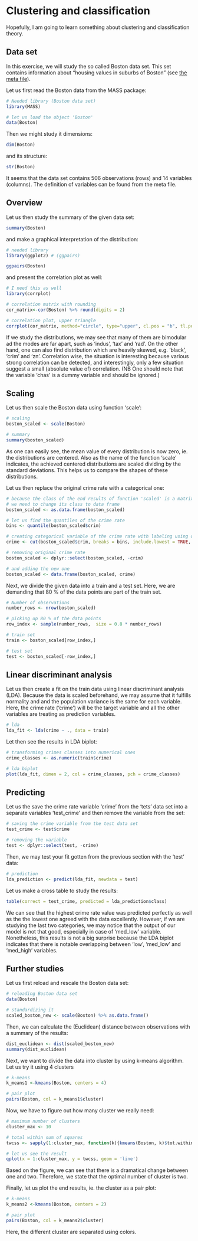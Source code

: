 # Clustering and classification

Hopefully, I am going to learn something about clustering and classification theory.

## Data set

In this exercise, we will study the so called Boston data set. This set contains information about "housing values in suburbs of Boston" (see [the meta file](https://stat.ethz.ch/R-manual/R-devel/library/MASS/html/Boston.html)).

Let us first read the Boston data from the MASS package:

```r
# Needed library (Boston data set)
library(MASS)
```


```r
# let us load the object 'Boston'
data(Boston)
```

Then we might study it dimensions:
```r
dim(Boston)
```

and its structure:

```r
str(Boston)
```

It seems that the data set contains 506 observations (rows) and 14 variables (columns). The definition of variables can be found from the meta file.

## Overview

Let us then study the summary of the given data set:
```r
summary(Boston)
```

and make a graphical interpretation of the distribution:

```r
# needed library
library(ggplot2) # (ggpairs)
```


```r
ggpairs(Boston)
```

and present the correlation plot as well:

```r
# I need this as well
library(corrplot)
```


```r
# correlation matrix with rounding
cor_matrix<-cor(Boston) %>% round(digits = 2) 

# correlation plot, upper triangle
corrplot(cor_matrix, method="circle", type="upper", cl.pos = "b", tl.pos = "d", tl.cex = 0.6)
```

If we study the distributions, we may see that many of them are bimodular ad the modes are far apart, such as 'indus', 'tax' and 'rad'. On the other hand, one can also find distribution which are heavily skewed, e.g. 'black', 'crim' and 'zn'. Correlation wise, the situation is interesting because various strong correlation can be detected, and interestingly, only a few situation suggest a small (absolute value of) correlation. (NB One should note that the variable 'chas' is a dummy variable and should be ignored.)

## Scaling

Let us then scale the Boston data using function 'scale':
```r
# scaling
boston_scaled <- scale(Boston)

# summary
summary(boston_scaled)

```

As one can easily see, the mean value of every distribution is now zero, ie. the distributions are centered. Also as the name of the function 'scale' indicates, the achieved centered distributions are scaled dividing by the standard deviations. This helps us to compare the shapes of these distributions.

Let us then replace the original crime rate with a categorical one:

```r
# because the class of the end results of function 'scaled' is a matrix
# we need to change its class to data frame
boston_scaled <- as.data.frame(boston_scaled)

# let us find the quantiles of the crime rate
bins <- quantile(boston_scaled$crim)

# creating categorical variable of the crime rate with labeling using quantiles
crime <- cut(boston_scaled$crim, breaks = bins, include.lowest = TRUE, label = c("low","med_low","med_high","high"))

# removing original crime rate
boston_scaled <- dplyr::select(boston_scaled, -crim)

# and adding the new one
boston_scaled <- data.frame(boston_scaled, crime)
```

Next, we divide the given data into a train and a test set. Here, we are demanding that 80 % of the data points are part of the train set.

```r
# Number of observations
number_rows <- nrow(boston_scaled)

# picking up 80 % of the data points
row_index <- sample(number_rows,  size = 0.8 * number_rows)

# train set
train <- boston_scaled[row_index,]

# test set
test <- boston_scaled[-row_index,]
```

## Linear discriminant analysis

Let us then create a fit on the train data using linear discriminant analysis (LDA). Because the data is scaled beforehand, we may assume that it fulfills normality and and the population variance is the same for each variable. Here, the crime rate ('crime') will be the target variable and all the other variables are treating as prediction variables.

```r
# lda
lda_fit <- lda(crime ~ ., data = train)
```

Let then see the results in LDA biplot:

```r
# transforming crimes classes into numerical ones
crime_classes <- as.numeric(train$crime)

# lda biplot
plot(lda_fit, dimen = 2, col = crime_classes, pch = crime_classes)
```

## Predicting

Let us the save the crime rate variable 'crime' from the 'tets' data set into a separate variables 'test_crime' and then remove the variable from the set:

```r
# saving the crime variable from the test data set
test_crime <- test$crime

# removing the variable
test <- dplyr::select(test, -crime)
```

Then, we may test your fit gotten from the previous section with the 'test' data:

```r
# prediction
lda_prediction <- predict(lda_fit, newdata = test)
```

Let us make a cross table to study the results:

```r
table(correct = test_crime, predicted = lda_prediction$class)
```

We can see that the highest crime rate value was predicted perfectly as well as the the lowest one agreed with the data excellently. However, if we are studying the last two categories, we may notice that the output of our model is not that good, especially in case of 'med_low' variable. Nonetheless, this results is not a big surprise because the LDA biplot indicates that there is notable overlapping between 'low', 'med_low' and 'med_high' variables.

## Further studies

Let us first reload and rescale the Boston data set:

```r
# reloading Boston data set
data(Boston)

# standardizing it
scaled_boston_new <- scale(Boston) %>% as.data.frame()
```

Then, we can calculate the (Euclidean) distance between observations with a summary of the results:

```r
dist_euclidean <- dist(scaled_boston_new)
summary(dist_euclidean)
```

Next, we want to divide the data into cluster by using k-means algorithm. Let us try it using 4 clusters

```r
# k-means 
k_means1 <-kmeans(Boston, centers = 4)

# pair plot
pairs(Boston, col = k_means1$cluster)
```

Now, we have to figure out how many cluster we really need:

```r
# maximum number of clusters
cluster_max <- 10

# total within sum of squares
twcss <- sapply(1:cluster_max, function(k){kmeans(Boston, k)$tot.withinss})

# let us see the result
qplot(x = 1:cluster_max, y = twcss, geom = 'line')
```

Based on the figure, we can see that there is a dramatical change between one and two. Therefore, we state that the optimal number of cluster is two. 

Finally, let us plot the end results, ie. the cluster as a pair plot:

```r
# k-means 
k_means2 <-kmeans(Boston, centers = 2)

# pair plot
pairs(Boston, col = k_means2$cluster)
```

Here, the different cluster are separated using colors.